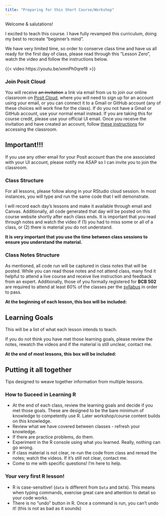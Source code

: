 ```yaml
---
title: "Preparing for this Short Course/Workshop"
---
```


Welcome & salutations!

I excited to teach this course. I have fully revamped this curriculum, doing my best to recreate "beginner's mind". 

We have very limited time, so order to conserve class time and have us all ready for the first day of class, please read through this "Lesson Zero", watch the video and follow the instructions below.  

{{< video https://youtu.be/xmnPh0qref8 >}}

### Join Posit Cloud

You will receive ~~an invitation~~ a link via email from us to join our online classroom on [Posit Cloud](https://login.posit.cloud/login), where you will need to sign up for an account using your email, or you can connect it to a Gmail or GitHub account (any of these choices will work fine for the class). If do you not have a Gmail or GitHub account, use your normal email instead. If you are taking this for course credit, please use your official UI email. Once you receive the invitation and have created an account, follow [these instructions](../posit_instructions.qmd) for accessing the classroom. 

::: {.callout-important}
## Important!!! 

If you use any other email for your Posit account than the one associated with your UI account, please notify me ASAP so I can invite you to join the classroom. 
:::

### Class Structure

For all lessons, please follow along in your RStudio cloud session. In most instances, you will type and run the same code that I will demonstrate.

I will record each day's lessons and make it available through email and Canvas. Additionally, all code generated that day will be posted on this course website shortly after each class ends. It is important that you read through notes and watch the video if (1) you had to miss some or all of a class, or (2) there is material you do not understand. 

**It is very important that you use the time between class sessions to ensure you understand the material.**

### Class Notes Structure 

As mentioned, all code run will be captured in class notes that will be posted. While you can read those notes and not attend class, many find it helpful to attend a live course and receive live instruction and feedback from an expert. Additionally, those of you formally registered for **BCB 502** are required to attend at least 60% of the classes per the [syllabus](../syllabus.qmd) in order to pass. 

**At the beginning of each lesson, this box will be included:**

::: {.callout-caution collapse="false"}
## Learning Goals

This will be a list of what each lesson intends to teach. 

If you do not think you have met those learning goals, please review the notes, rewatch the videos and if the material is still unclear, contact me.  
:::

**At the end of most lessons, this box will be included:**

::: {.callout-tip}
## Putting it all together

Tips designed to weave together information from multiple lessons. 
:::

### How to Suceed in Learning R

- At the end of each class, review the learning goals and decide if you met those goals. These are designed to be the bare minimum of knowledge to competently use R. Later workshop/course content builds on this knowledge.  
- Review what we have covered between classes - refresh your knowledge. 
- If there are practice problems, do them. 
- Experiment in the R console using what you learned. Really, nothing can go wrong. 
- If class material is not clear, re-run the code from class and reread the notes; watch the videos. If it's still not clear, contact me. 
- Come to me with specific questions! I’m here to help. 

### Your very first R lesson!

* R is case-sensitive! (`data` is different from `Data` and `DATA`). This means when typing commands, exercise great care and attention to detail so your code works. 
* There is no "undo" button in R. Once a command is run, you can't undo it! (this is not as bad as it sounds)


